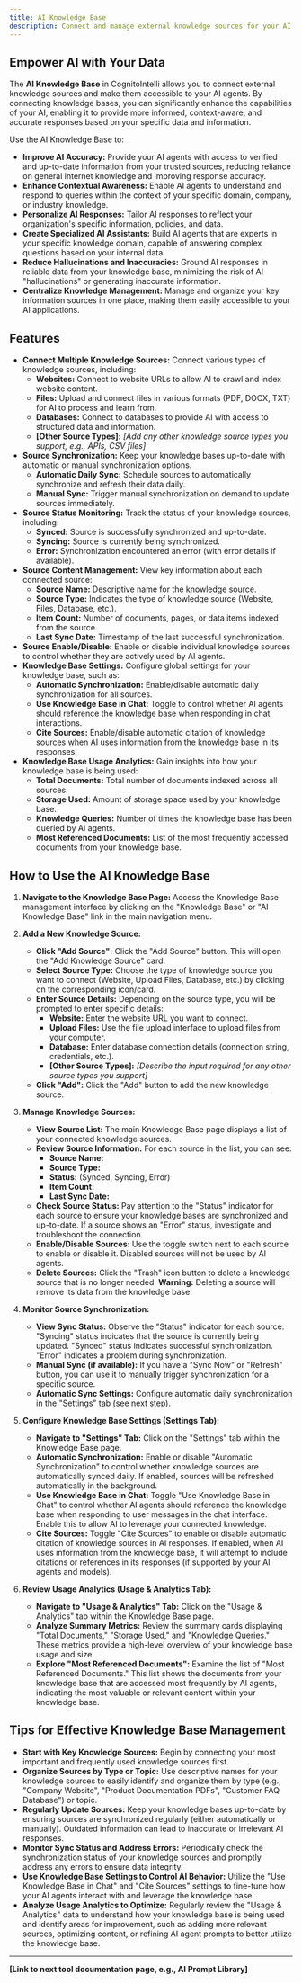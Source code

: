 ```yaml
---
title: AI Knowledge Base
description: Connect and manage external knowledge sources for your AI agents to reference and enhance their responses.
---
```


## Empower AI with Your Data

The **AI Knowledge Base** in CognitoIntelli allows you to connect external knowledge sources and make them accessible to your AI agents. By connecting knowledge bases, you can significantly enhance the capabilities of your AI, enabling it to provide more informed, context-aware, and accurate responses based on your specific data and information.

Use the AI Knowledge Base to:

- **Improve AI Accuracy:** Provide your AI agents with access to verified and up-to-date information from your trusted sources, reducing reliance on general internet knowledge and improving response accuracy.
- **Enhance Contextual Awareness:** Enable AI agents to understand and respond to queries within the context of your specific domain, company, or industry knowledge.
- **Personalize AI Responses:** Tailor AI responses to reflect your organization's specific information, policies, and data.
- **Create Specialized AI Assistants:** Build AI agents that are experts in your specific knowledge domain, capable of answering complex questions based on your internal data.
- **Reduce Hallucinations and Inaccuracies:** Ground AI responses in reliable data from your knowledge base, minimizing the risk of AI "hallucinations" or generating inaccurate information.
- **Centralize Knowledge Management:** Manage and organize your key information sources in one place, making them easily accessible to your AI applications.

## Features

- **Connect Multiple Knowledge Sources:** Connect various types of knowledge sources, including:
    - **Websites:** Connect to website URLs to allow AI to crawl and index website content.
    - **Files:** Upload and connect files in various formats (PDF, DOCX, TXT) for AI to process and learn from.
    - **Databases:** Connect to databases to provide AI with access to structured data and information.
    - **[Other Source Types]:** *[Add any other knowledge source types you support, e.g., APIs, CSV files]*
- **Source Synchronization:**  Keep your knowledge bases up-to-date with automatic or manual synchronization options.
    - **Automatic Daily Sync:** Schedule sources to automatically synchronize and refresh their data daily.
    - **Manual Sync:** Trigger manual synchronization on demand to update sources immediately.
- **Source Status Monitoring:** Track the status of your knowledge sources, including:
    - **Synced:** Source is successfully synchronized and up-to-date.
    - **Syncing:** Source is currently being synchronized.
    - **Error:** Synchronization encountered an error (with error details if available).
- **Source Content Management:** View key information about each connected source:
    - **Source Name:**  Descriptive name for the knowledge source.
    - **Source Type:**  Indicates the type of knowledge source (Website, Files, Database, etc.).
    - **Item Count:**  Number of documents, pages, or data items indexed from the source.
    - **Last Sync Date:**  Timestamp of the last successful synchronization.
- **Source Enable/Disable:**  Enable or disable individual knowledge sources to control whether they are actively used by AI agents.
- **Knowledge Base Settings:** Configure global settings for your knowledge base, such as:
    - **Automatic Synchronization:** Enable/disable automatic daily synchronization for all sources.
    - **Use Knowledge Base in Chat:** Toggle to control whether AI agents should reference the knowledge base when responding in chat interactions.
    - **Cite Sources:** Enable/disable automatic citation of knowledge sources when AI uses information from the knowledge base in its responses.
- **Knowledge Base Usage Analytics:**  Gain insights into how your knowledge base is being used:
    - **Total Documents:**  Total number of documents indexed across all sources.
    - **Storage Used:**  Amount of storage space used by your knowledge base.
    - **Knowledge Queries:**  Number of times the knowledge base has been queried by AI agents.
    - **Most Referenced Documents:**  List of the most frequently accessed documents from your knowledge base.

## How to Use the AI Knowledge Base

1.  **Navigate to the Knowledge Base Page:** Access the Knowledge Base management interface by clicking on the "Knowledge Base" or "AI Knowledge Base" link in the main navigation menu.

2.  **Add a New Knowledge Source:**
    - **Click "Add Source":** Click the "Add Source" button. This will open the "Add Knowledge Source" card.
    - **Select Source Type:** Choose the type of knowledge source you want to connect (Website, Upload Files, Database, etc.) by clicking on the corresponding icon/card.
    - **Enter Source Details:**  Depending on the source type, you will be prompted to enter specific details:
        - **Website:** Enter the website URL you want to connect.
        - **Upload Files:**  Use the file upload interface to upload files from your computer.
        - **Database:**  Enter database connection details (connection string, credentials, etc.).
        - **[Other Source Types]:** *[Describe the input required for any other source types you support]*
    - **Click "Add":** Click the "Add" button to add the new knowledge source.

3.  **Manage Knowledge Sources:**
    - **View Source List:**  The main Knowledge Base page displays a list of your connected knowledge sources.
    - **Review Source Information:** For each source in the list, you can see:
        - **Source Name:**
        - **Source Type:**
        - **Status:** (Synced, Syncing, Error)
        - **Item Count:**
        - **Last Sync Date:**
    - **Check Source Status:**  Pay attention to the "Status" indicator for each source to ensure your knowledge bases are synchronized and up-to-date.  If a source shows an "Error" status, investigate and troubleshoot the connection.
    - **Enable/Disable Sources:** Use the toggle switch next to each source to enable or disable it. Disabled sources will not be used by AI agents.
    - **Delete Sources:** Click the "Trash" icon button to delete a knowledge source that is no longer needed. **Warning:** Deleting a source will remove its data from the knowledge base.

4.  **Monitor Source Synchronization:**
    - **View Sync Status:**  Observe the "Status" indicator for each source. "Syncing" status indicates that the source is currently being updated. "Synced" status indicates successful synchronization. "Error" indicates a problem during synchronization.
    - **Manual Sync (if available):** If you have a "Sync Now" or "Refresh" button, you can use it to manually trigger synchronization for a specific source.
    - **Automatic Sync Settings:** Configure automatic daily synchronization in the "Settings" tab (see next step).

5.  **Configure Knowledge Base Settings (Settings Tab):**
    - **Navigate to "Settings" Tab:** Click on the "Settings" tab within the Knowledge Base page.
    - **Automatic Synchronization:**  Enable or disable "Automatic Synchronization" to control whether knowledge sources are automatically synced daily.  If enabled, sources will be refreshed automatically in the background.
    - **Use Knowledge Base in Chat:** Toggle "Use Knowledge Base in Chat" to control whether AI agents should reference the knowledge base when responding to user messages in the chat interface.  Enable this to allow AI to leverage your connected knowledge.
    - **Cite Sources:** Toggle "Cite Sources" to enable or disable automatic citation of knowledge sources in AI responses. If enabled, when AI uses information from the knowledge base, it will attempt to include citations or references in its responses (if supported by your AI agents and models).

6.  **Review Usage Analytics (Usage & Analytics Tab):**
    - **Navigate to "Usage & Analytics" Tab:** Click on the "Usage & Analytics" tab within the Knowledge Base page.
    - **Analyze Summary Metrics:** Review the summary cards displaying "Total Documents," "Storage Used," and "Knowledge Queries." These metrics provide a high-level overview of your knowledge base usage and size.
    - **Explore "Most Referenced Documents":** Examine the list of "Most Referenced Documents." This list shows the documents from your knowledge base that are accessed most frequently by AI agents, indicating the most valuable or relevant content within your knowledge base.

## Tips for Effective Knowledge Base Management

- **Start with Key Knowledge Sources:** Begin by connecting your most important and frequently used knowledge sources first.
- **Organize Sources by Type or Topic:** Use descriptive names for your knowledge sources to easily identify and organize them by type (e.g., "Company Website", "Product Documentation PDFs", "Customer FAQ Database") or topic.
- **Regularly Update Sources:** Keep your knowledge bases up-to-date by ensuring sources are synchronized regularly (either automatically or manually). Outdated information can lead to inaccurate or irrelevant AI responses.
- **Monitor Sync Status and Address Errors:**  Periodically check the synchronization status of your knowledge sources and promptly address any errors to ensure data integrity.
- **Use Knowledge Base Settings to Control AI Behavior:**  Utilize the "Use Knowledge Base in Chat" and "Cite Sources" settings to fine-tune how your AI agents interact with and leverage the knowledge base.
- **Analyze Usage Analytics to Optimize:**  Regularly review the "Usage & Analytics" data to understand how your knowledge base is being used and identify areas for improvement, such as adding more relevant sources, optimizing content, or refining AI agent prompts to better utilize the knowledge base.

---

**[Link to next tool documentation page, e.g., AI Prompt Library]**